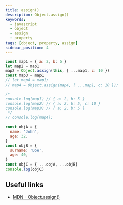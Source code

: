 ```yaml
---
title: assign()
description: Object.assign()
keywords:
  - javascript
  - object
  - assign
  - property
tags: [object, property, assign]
sidebar_position: 4
---
```


```js
const map1 = { a: 2, b: 5 }
let map2 = map1
map2 = Object.assign(this, { ...map1, c: 10 })
const map3 = map1
// let map4 = map1;
// map4 = Object.assign(map4, { ...map1, c: 10 });

/*
console.log(map1) // { a: 2, b: 5 }
console.log(map2) // { a: 2, b: 5, c: 10 }
console.log(map3) // { a: 2, b: 5 }
 */
// console.log(map4);

const objA = {
  name: 'John',
  age: 32,
}
const objB = {
  surname: 'Doe',
  age: 40,
}
const objC = { ...objA, ...objB}
console.log(objC)
```

## Useful links

- [MDN - Object.assign()](https://developer.mozilla.org/en-US/docs/Web/JavaScript/Reference/Global_Objects/Object/assign)

